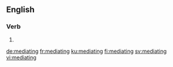 ==English==

===Verb===
{{head|en|present participle}}

# {{present participle of|mediate|lang=en}}

[[de:mediating]]
[[fr:mediating]]
[[ku:mediating]]
[[fi:mediating]]
[[sv:mediating]]
[[vi:mediating]]